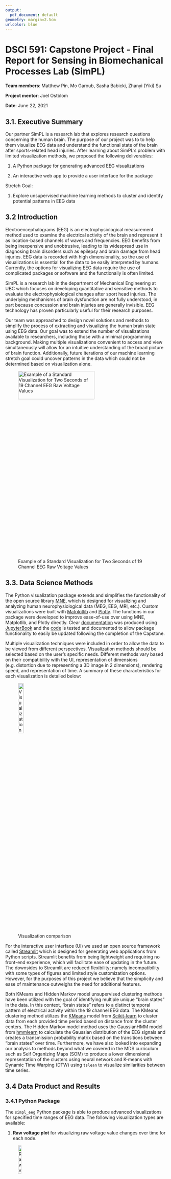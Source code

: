 ```yaml
---
output:
  pdf_document: default
geometry: margin=2.5cm
urlcolor: blue
---
```


# DSCI 591: Capstone Project - Final Report for Sensing in Biomechanical Processes Lab (SimPL)

**Team members**: Matthew Pin, Mo Garoub, Sasha Babicki, Zhanyi (Yiki) Su

**Project mentor**: Joel Ostblom

**Date**: June 22, 2021

## 3.1. Executive Summary

Our partner SimPL is a research lab that explores research questions concerning the human brain. The purpose of our project was to to help them visualize EEG data and understand the functional state of the brain after sports-related head injuries. After learning about SimPL's problem with limited visualization methods, we proposed the following deliverables:

1) A Python package for generating advanced EEG visualizations

2) An interactive web app to provide a user interface for the package

Stretch Goal:

1) Explore unsupervised machine learning methods to cluster and identify potential patterns in EEG data

## 3.2 Introduction

Electroencephalograms (EEG) is an electrophysiological measurement method used to examine the electrical activity of the brain and represent it as location-based channels of waves and frequencies. EEG benefits from being inexpensive and unobtrusive, leading to its widespread use in diagnosing brain disorders such as epilepsy and brain damage from head injuries. EEG data is recorded with high dimensionality, so the use of visualizations is essential for the data to be easily interpreted by humans. Currently, the options for visualizing EEG data require the use of complicated packages or software and the functionally is often limited.

SimPL is a research lab in the department of Mechanical Engineering at UBC which focuses on developing quantitative and sensitive methods to evaluate the electrophysiological changes after sport head injuries. The underlying mechanisms of brain dysfunction are not fully understood, in part because concussion and brain injuries are generally invisible. EEG technology has proven particularly useful for their research purposes.

Our team was approached to design novel solutions and methods to simplify the process of extracting and visualizing the human brain state using EEG data. Our goal was to extend the number of visualizations available to researchers, including those with a minimal programming background. Making multiple visualizations convenient to access and view simultaneously will allow for an intuitive understanding of the broad picture of brain function. Additionally, future iterations of our machine learning stretch goal could uncover patterns in the data which could not be determined based on visualization alone.

![Example of a Standard Visualization for Two Seconds of 19 Channel EEG Raw Voltage Values](images/viz_example.png){height=15% width=75%}

\newpage

## 3.3. Data Science Methods

The Python visualization package extends and simplifies the functionality of the open source library [MNE](https://mne.tools/stable/index.html), which is designed for visualizing and analyzing human neurophysiological data (MEG, EEG, MRI, etc.). Custom visualizations were built with [Matplotlib](https://matplotlib.org/) and [Plotly](https://plotly.com/). The functions in our package were developed to improve ease-of-use over using MNE, Matplotlib, and Plotly directly. Clear [documentation](https://ubc-mds.github.io/simpl_eeg_capstone/installation.html) was produced using [JupyterBook](https://jupyterbook.org/intro.html) and the [code](https://github.com/UBC-MDS/simpl_eeg_capstone) is tested and documented to allow package functionality to easily be updated following the completion of the Capstone.

Multiple visualization techniques were included in order to allow the data to be viewed from different perspectives. Visualization methods should be selected based on the user's specific needs. Different methods vary based on their compatibility with the UI, representation of dimensions (e.g. distortion due to representing a 3D image in 2 dimensions), rendering speed, and representation of time. A summary of these characteristics for each visualization is detailed below:

![Visualization comparison](images/comparison.png){ height=20% }

For the interactive user interface (UI) we used an open source framework called [Streamlit](https://streamlit.io/) which is designed for generating web applications from Python scripts. Streamlit benefits from being lightweight and requiring no front-end experience, which will facilitate ease of updating in the future. The downsides to Streamlit are reduced flexibility; namely incompatibility with some types of figures and limited style customization options. However, for the purposes of this project we believe that the simplicity and ease of maintenance outweighs the need for additional features.

Both KMeans and Hidden Markov model unsupervised clustering methods have been utilized with the goal of identifying multiple unique "brain states" in the data. In this context, "brain states" refers to a distinct temporal pattern of electrical activity within the 19 channel EEG data. The KMeans clustering method utilizes the [KMeans](https://scikit-learn.org/stable/modules/generated/sklearn.cluster.KMeans.html) model from [Scikit-learn](https://scikit-learn.org/stable/index.html) to cluster data from each provided time period based on distance from the cluster centers. The Hidden Markov model method uses the GaussianHMM model from [hmmlearn](https://hmmlearn.readthedocs.io/en/latest/) to calculate the Gaussian distribution of the EEG signals and creates a transmission probability matrix based on the transitions between "brain states" over time. Furthermore, we have also looked into expanding our analysis to methods beyond what we covered in the MDS curriculum such as Self Organizing Maps (SOM) to produce a lower dimensional representation of the clusters using neural network and K-means with Dynamic Time Warping (DTW) using `tslean` to visualize similarities between time series.

## 3.4 Data Product and Results

### 3.4.1 Python Package

The `simpl_eeg` Python package is able to produce advanced visualizations for specified time ranges of EEG data. The following visualization types are available:

\newpage

1) **Raw voltage plot** for visualizing raw voltage value changes over time for each node.

![Raw voltage plot](images/raw_voltage.png){ height=15% }

2) **2D topographic head map** for visualizing a topographic heatmap of the voltage values mapped to a 2D model of a skull.

![2D topographic head map](images/2d_head.png){ height=20% }

3) **3D head map** for visualizing a topographic heatmap of voltage values mapped to a 3D model of skull.

![3D topographic head map](images/3d_head){ height=20% }

\newpage

4) **3D brain map** for visualizing a topographic heatmap of interpolated voltage values mapped to their presumed position on a 3D model of a brain.

![3D topographic brain map](images/3d_brain.png){ height=18% }

5) **Connectivity plot** for visualizing pairwise connectivity measurements between nodes for specified time ranges.

![Connectivity plot](images/connectivity.png){ height=20% }

6) **Connectivity Circle** for generating an alternative perspective for visualizing pairwise connectivity measurements

![Connectivity circle plot](images/connectivity_circle.png){ height=20% }

With the exception of the Raw voltage plot, each visualization can be created as an animation to view changes over time or as a standalone plot. Detailed instructions on how to use the package can be found in our [documentation](https://ubc-mds.github.io/simpl_eeg_capstone/installation.html).


### 3.4.2 User Interface

In addition to the package we built an interactive web application to serve as a UI for the package. The UI requires no coding experience, and is made accessible by launching with a single command. It also has the benefit of providing all the main visualizations in one place, allowing for data to be easily examined from several different perspectives. Intuitive widgets and entry fields that allow for adjusting of the most widely used options in each package function make customization easy.

![Streamlit User Interface](images/ui.png)

### 3.4.2 Stretch goal

Although we have tried different approaches for the stretch goal, due to the limited time allocated to the stretch goal we haven't discovered any significant findings yet. However, we do think it would be useful to document all approaches we have tried so far to serve the partner as a good reference point to continue to work on the stretch goal in the future. Hence, we have decided to create a Jupyter notebook file for each approaches to outline the workflow from data preprocessing, model fitting to output visualization for each approaches. We have also included a section called `Next steps` in some applicable notebooks to let the partner know that there are some next steps potentially useful in finding the significant results but we haven't had time to implement yet, such as using rolling means and sliding windows as feature engineering or including a customized visualization function for visualizing clustering outcome.

## 3.5 Conclusions and Recommendations

Both main goals have been completed. The package functionality allows for generation of all the figures laid out in our initial proposal with a variety of options available for fine-tuning and customization for each visualization method. Each figure has a unique combination of strengths and weaknesses which provide unique options regardless of what the researcher desires. The Streamlit UI has an intuitive and uncluttered interface that enables straightforward generation of any of these figures and allows for tweaking of most of our visualization options. The UI can be further improved to allow users to specify custom file paths from within the interface. It could also be deployed on a webpage to allow for access without the installation of any local files, however, privacy and security of research data are potential hurdles in this process.

The stretch goal has been started but will require further development from the partner. 

\newpage

## References

Asgari, Shadnaz PhD1,2; Adams, Hadie MD3; Kasprowicz, Magdalena PhD4; Czosnyka, Marek PhD3,5; Smielewski, Peter PhD3; Ercole, Ari MB BChir, PhD6 Feasibility of Hidden Markov Models for the Description of Time-Varying Physiologic State After Severe Traumatic Brain Injury, Critical Care Medicine: November 2019 - Volume 47 - Issue 11 - p e880-e885 doi: 10.1097/CCM.0000000000003966
